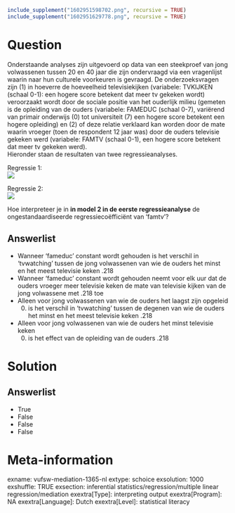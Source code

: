 ```r
include_supplement("1602951598702.png", recursive = TRUE)
include_supplement("1602951629778.png", recursive = TRUE)
```

Question
========
Onderstaande analyses zijn uitgevoerd op data van een steekproef van
jong volwassenen tussen 20 en 40 jaar die zijn ondervraagd via een
vragenlijst waarin naar hun culturele voorkeuren is gevraagd. De
onderzoeksvragen zijn (1) in hoeverre de hoeveelheid televisiekijken
(variabele: TVKIJKEN (schaal 0-1): een hogere score betekent dat meer tv
gekeken wordt) veroorzaakt wordt door de sociale positie van het
ouderlijk milieu (gemeten is de opleiding van de ouders (variabele:
FAMEDUC (schaal 0-7), variërend van primair onderwijs (0) tot
universiteit (7) een hogere score betekent een hogere opleiding) en (2)
of deze relatie verklaard kan worden door de mate waarin vroeger (toen
de respondent 12 jaar was) door de ouders televisie gekeken werd
(variabele: FAMTV (schaal 0-1), een hogere score betekent dat meer tv
gekeken werd).  
Hieronder staan de resultaten van twee regressieanalyses.  
  
Regressie 1:  
![](1602951598702.png)
  
Regressie 2:  
![](1602951629778.png)
  
  
Hoe interpreteer je in **in model 2 in de eerste regressieanalyse** de
ongestandaardiseerde regressiecoëfficiënt van ‘famtv’?

Answerlist
----------
* Wanneer ‘fameduc’ constant wordt gehouden is het verschil in
  ‘tvwatching’ tussen de jong volwassenen van wie de ouders het minst en
  het meest televisie keken .218
* Wanneer ‘fameduc’ constant wordt gehouden neemt voor elk uur dat de
  ouders vroeger meer televisie keken de mate van televisie kijken van de
  jong volwassene met .218 toe
* Alleen voor jong volwassenen van wie de ouders het laagst zijn opgeleid
  (0) is het verschil in ‘tvwatching’ tussen de degenen van wie de ouders
  het minst en het meest televisie keken .218
* Alleen voor jong volwassenen van wie de ouders het minst televisie keken
  (0) is het effect van de opleiding van de ouders .218

Solution
========










Answerlist
----------
* True
* False
* False
* False

Meta-information
================
exname: vufsw-mediation-1365-nl
extype: schoice
exsolution: 1000
exshuffle: TRUE
exsection: inferential statistics/regression/multiple linear regression/mediation
exextra[Type]: interpreting output
exextra[Program]: NA
exextra[Language]: Dutch
exextra[Level]: statistical literacy

